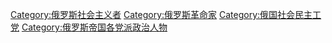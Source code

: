 [[Category:俄罗斯社会主义者|Category:俄罗斯社会主义者]]
[[Category:俄罗斯革命家|Category:俄罗斯革命家]]
[[Category:俄国社会民主工党|Category:俄国社会民主工党]]
[[Category:俄罗斯帝国各党派政治人物|Category:俄罗斯帝国各党派政治人物]]